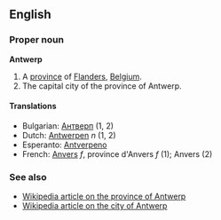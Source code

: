 ==English==

===Proper noun===
'''Antwerp'''

#A [[province]] of [[Flanders]], [[Belgium]].
#The capital city of the province of Antwerp.

====Translations====
*Bulgarian: [[Антверп]] (1, 2)
*Dutch: [[Antwerpen]] ''n'' (1, 2)
*Esperanto: [[Antverpeno]]
*French: [[Anvers]] ''f'', province d'Anvers ''f'' (1); Anvers (2)

===See also===
*[[en:Antwerp_(province)|Wikipedia article on the province of Antwerp]]
*[[en:Antwerp_(city)|Wikipedia article on the city of Antwerp]]